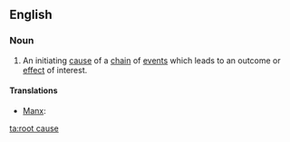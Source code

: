 ==English==

===Noun===
{{en-noun|sg=[[root]] [[cause]]}}

# {{idiomatic}} An initiating [[cause]] of a [[chain]] of [[event]]s which leads to an outcome or [[effect]] of interest.

====Translations====
{{trans-top}}
* [[Manx]]: {{t|gv|ard-oyr|m}}
{{trans-mid}}
{{trans-bottom}}

[[ta:root cause]]